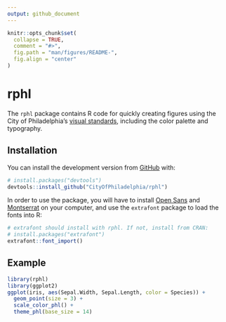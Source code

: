 ```yaml
---
output: github_document
---
```


<!-- README.md is generated from README.Rmd. Please edit that file -->

```r
knitr::opts_chunk$set(
  collapse = TRUE,
  comment = "#>",
  fig.path = "man/figures/README-",
  fig.align = "center"
)
```
# rphl

<!-- badges: start -->
<!-- badges: end -->

The `rphl` package contains R code for quickly creating figures using the City of Philadelphia's [visual standards](https://standards.phila.gov/guidelines/design-development/brand-elements/), including the color palette and typography.

## Installation

You can install the development version from [GitHub](https://github.com/) with:

``` r
# install.packages("devtools")
devtools::install_github("CityOfPhiladelphia/rphl")
```

In order to use the package, you will have to install [Open Sans](https://fonts.google.com/specimen/Open+Sans) and [Montserrat](https://fonts.google.com/specimen/Montserrat) on your computer, and use the `extrafont` package to load the fonts into R:

``` r
# extrafont should install with rphl. If not, install from CRAN:
# install.packages("extrafont")
extrafont::font_import()
```

## Example

```r
library(rphl)
library(ggplot2)
ggplot(iris, aes(Sepal.Width, Sepal.Length, color = Species)) +
  geom_point(size = 3) +
  scale_color_phl() +
  theme_phl(base_size = 14)
```

